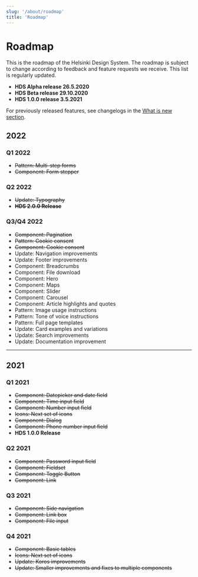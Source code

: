 ```yaml
---
slug: '/about/roadmap'
title: 'Roadmap'
---
```



# Roadmap

<LeadParagraph>
  This is the roadmap of the Helsinki Design System. The roadmap is subject to change according to feedback and feature
  requests we receive. This list is regularly updated.
</LeadParagraph>

- **HDS Alpha release 26.5.2020**
- **HDS Beta release 29.10.2020**
- **HDS 1.0.0 release 3.5.2021**

For previously released features, see changelogs in the [What is new section](/about/what-is-new).

## 2022

### Q1 2022

- ~~Pattern: Multi-step forms~~
- ~~Component: Form stepper~~

### Q2 2022

- ~~Update: Typography~~
- ~~**HDS 2.0.0 Release**~~

### Q3/Q4 2022

- ~~Component: Pagination~~
- ~~Pattern: Cookie consent~~
- ~~Component: Cookie consent~~
- Update: Navigation improvements
- Update: Footer improvements
- Component: Breadcrumbs
- Component: File download
- Component: Hero
- Component: Maps
- Component: Slider
- Component: Carousel
- Component: Article highlights and quotes
- Pattern: Image usage instructions
- Pattern: Tone of voice instructions
- Pattern: Full page templates
- Update: Card examples and variations
- Update: Search improvements
- Update: Documentation improvement

---

## 2021

### Q1 2021

- ~~Component: Datepicker and date field~~
- ~~Component: Time input field~~
- ~~Component: Number input field~~
- ~~Icons: Next set of icons~~
- ~~Component: Dialog~~
- ~~Component: Phone number input field~~
- **HDS 1.0.0 Release**

### Q2 2021

- ~~Component: Password input field~~
- ~~Component: Fieldset~~
- ~~Component: Toggle Button~~
- ~~Component: Link~~

### Q3 2021

- ~~Component: Side navigation~~
- ~~Component: Link box~~
- ~~Component: File input~~

### Q4 2021

- ~~Component: Basic tables~~
- ~~Icons: Next set of icons~~
- ~~Update: Koros improvements~~
- ~~Update: Smaller improvements and fixes to multiple components~~
